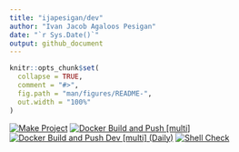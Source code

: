 ```yaml
---
title: "ijapesigan/dev"
author: "Ivan Jacob Agaloos Pesigan"
date: "`r Sys.Date()`"
output: github_document
---
```


<!-- README.md is generated from .setup/readme/README.Rmd. Please edit that file -->

```r
knitr::opts_chunk$set(
  collapse = TRUE,
  comment = "#>",
  fig.path = "man/figures/README-",
  out.width = "100%"
)
```

<!-- badges: start -->
[![Make Project](https://github.com/ijapesigan/docker-dev/actions/workflows/make.yml/badge.svg)](https://github.com/ijapesigan/docker-dev/actions/workflows/make.yml)
[![Docker Build and Push [multi]](https://github.com/ijapesigan/docker-dev/actions/workflows/docker-build-push-multi.yml/badge.svg)](https://github.com/ijapesigan/docker-dev/actions/workflows/docker-build-push-multi.yml)
[![Docker Build and Push Dev [multi] (Daily)](https://github.com/ijapesigan/docker-dev/actions/workflows/docker-build-push-daily-multi-dev.yml/badge.svg)](https://github.com/ijapesigan/docker-dev/actions/workflows/docker-build-push-daily-multi-dev.yml)
[![Shell Check](https://github.com/ijapesigan/docker-dev/actions/workflows/shellcheck.yml/badge.svg)](https://github.com/ijapesigan/docker-dev/actions/workflows/shellcheck.yml)
<!-- badges: end -->
